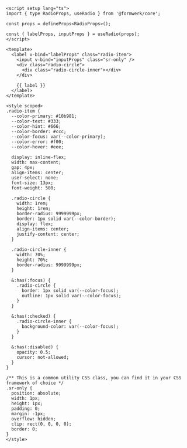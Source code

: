 ```vue collapse={20-85}
<script setup lang="ts">
import { type RadioProps, useRadio } from '@formwerk/core';

const props = defineProps<RadioProps>();

const { labelProps, inputProps } = useRadio(props);
</script>

<template>
  <label v-bind="labelProps" class="radio-item">
    <input v-bind="inputProps" class="sr-only" />
    <div class="radio-circle">
      <div class="radio-circle-inner"></div>
    </div>

    {{ label }}
  </label>
</template>

<style scoped>
.radio-item {
  --color-primary: #10b981;
  --color-text: #333;
  --color-hint: #666;
  --color-border: #ccc;
  --color-focus: var(--color-primary);
  --color-error: #f00;
  --color-hover: #eee;

  display: inline-flex;
  width: max-content;
  gap: 4px;
  align-items: center;
  user-select: none;
  font-size: 13px;
  font-weight: 500;

  .radio-circle {
    width: 1rem;
    height: 1rem;
    border-radius: 9999999px;
    border: 1px solid var(--color-border);
    display: flex;
    align-items: center;
    justify-content: center;
  }

  .radio-circle-inner {
    width: 70%;
    height: 70%;
    border-radius: 9999999px;
  }

  &:has(:focus) {
    .radio-circle {
      border: 1px solid var(--color-focus);
      outline: 1px solid var(--color-focus);
    }
  }

  &:has(:checked) {
    .radio-circle-inner {
      background-color: var(--color-focus);
    }
  }

  &:has(:disabled) {
    opacity: 0.5;
    cursor: not-allowed;
  }
}

/** This is a common utility CSS class, you can find it in your CSS framework of choice */
.sr-only {
  position: absolute;
  width: 1px;
  height: 1px;
  padding: 0;
  margin: -1px;
  overflow: hidden;
  clip: rect(0, 0, 0, 0);
  border: 0;
}
</style>
```
